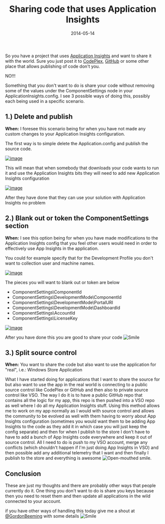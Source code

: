 ﻿---
title: 'Sharing code that uses Application Insights'
date: 2014-05-14
tags: ['Azure', 'My View', 'Rangers Research', 'Application Insights']
draft: false
summary: 'So you have a project that uses Application Insights and want to share it with the world. Sure you just post it to CodePlex, GitHub or some other place that allows publishing of code don''t you.'
---


So you have a project that uses [Application Insights](http://msdn.microsoft.com/en-us/library/dn481095.aspx) and want to share it with the world. Sure you just post it to [CodePlex](https://www.codeplex.com/), [GitHub](http://github.com) or some other place that allows publishing of code don't you.
 
NO!!!
 
Something that you don't want to do is share your code without removing some of the values under the ComponentSettings node in your ApplicationInsights.config. I see 3 possible ways of doing this, possibly each being used in a specific scenario.
 
## 1.) Delete and publish
 
**When:** I foresee this scenario being for when you have not made any custom changes to your Application Insights configuration.
 
The first way is to simple delete the Application.config and publish the source code. 
 
[![image](https://gordonbeeming.com/blog/binaries/stream/image-jpg/image/1000/0/48ad1c18c133fa72155659a54bc8b4d7010d1858/f590c7da-6ad2-43d4-8b7c-f4268bb76d77.png "image")](https://gordonbeeming.com/blog/binaries/stream/image-jpg/image/1000/0/d8d5a2c95b4c933a6fb7c9c5ba26e286d7c590d7/8a8ed185-f644-46f8-afb1-bda121bd7634.png)
 
This will mean that when somebody that downloads your code wants to run it and use the Application Insights bits they will need to add new Application Insights configuration
 
[![image](https://gordonbeeming.com/blog/binaries/stream/image-jpg/image/1000/0/0e9c3ae31641e8f5ed38fce20b7b21f74dce8d96/e392ecec-b68e-458e-ba9f-c565434c0c88.png "image")](https://gordonbeeming.com/blog/binaries/stream/image-jpg/image/1000/0/155141827e26acd38721cbad81c9f675a7fdeedd/891a5927-26bb-44ae-b1df-c0be06a41559.png)
 
After they have done that they can use your solution with Application Insights no problem
 
## 2.) Blank out or token the ComponentSettings section
 
**When:** I see this option being for when you have made modifications to the Application Insights config that you feel other users would need in order to effectively use App Insights in the application.
 
You could for example specify that for the Development Profile you don't want to collection user and machine names.
 
[![image](https://gordonbeeming.com/blog/binaries/stream/image-jpg/image/1000/0/db4f4b1bdd4586282d176d294ffec1b6011eb9c3/029f881e-9d9d-432e-a270-2498f2e40fa7.png "image")](https://gordonbeeming.com/blog/binaries/stream/image-jpg/image/1000/0/c4a39a805fe3068a357d6599fd7e2ed984c2a973/c9c4e60a-7011-4335-81f4-700aeff67f90.png)
 
The pieces you will want to blank out or token are below
 
- ComponentSettings\ComponentId
- ComponentSettings\DevelopmentMode\ComponentId
- ComponentSettings\DevelopmentMode\PortalURI
- ComponentSettings\DevelopmentMode\DashboardId
- ComponentSettings\AccountId
- ComponentSettings\LicenseKey

[![image](https://gordonbeeming.com/blog/binaries/stream/image-jpg/image/1000/0/4c954c350d6d61fe1302fb00f6f60fdbba376a14/5bfd9550-53f9-4eb4-a4e3-08436e909485.png "image")](https://gordonbeeming.com/blog/binaries/stream/image-jpg/image/1000/0/7bc26c22d53a491ad04236f926760ea15a84015d/2d1e63e6-bb17-4622-acd6-fa80368ada96.png)
 
After you have done this you are good to share your code ![Smile](https://gordonbeeming.com/images/emoticons/smile.svg)
 
## 3.) Split source control
 
**When:** You want to share the code but also want to use the application for "real", i.e.: Windows Store Application
 
What I have started doing for applications that I want to share the source for but also want to use the app in the real world is connecting to a public source control like CodePlex or GitHub and then also to private source control like VSO. The way I do it is to have a public GitHub repo that contains all the logic for my app, this repo is then pushed into a VSO repo as well where I do all my Application Insights stuff. Using this method allows me to work on my app normally as I would with source control and allows the community to be evolved as well with them having to worry about App Insights configuration (sometimes you would want them to be adding App Insights to the code as they add it in which case you will just keep the config separate) and then for when I publish to the store I don't have to have to add a bunch of App Insights code everywhere and keep it out of source control. All I need to do is push to my VSO account, merge any conflicts (which shouldn't happen if I'm just doing App Insights in VSO) and then possible add any additional telemetry that I want and then finally I publish to the store and everything is awesome ![Open-mouthed smile](https://gordonbeeming.com/images/emoticons/open-mouthed-smile.svg).
 
## 
 
## Conclusion
 
These are just my thoughts and there are probably other ways that people currently do it. One thing you don't want to do is share you keys because then you need to reset them and then update all applications in the wild connected to your account. 
 
if you have other ways of handling this today give me a shout at [@GordonBeeming](https://twitter.com/GordonBeeming) with some details ![Smile](https://gordonbeeming.com/images/emoticons/smile.svg)

